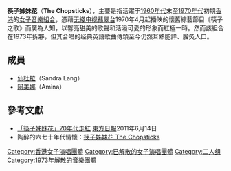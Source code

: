{{藝人
| 姓名 = 筷子姊妹花
| 英文名 = The Chopsticks
| 類型 = 組合
| 出身地 = {{BHKG}}
| 語言 = [[英語|英語]]、[[粤语|粤语]]
| 音樂類型 = [[英語流行音樂|英語流行音樂]]、[[粤語流行音樂|粤語流行音樂]]
| 代表作 = 《Historia Di Un Amor》<br>《If You Go Away》<br>《Tears of Love》<br>《Hasta Manana情莫變》
| 活躍年代 = 1970-1973年
| 唱片公司 = [[娛樂唱片|娛樂唱片]]
| past_members = [[仙杜拉|仙杜拉]] <br> [[阿美娜|阿美娜]]
}}

'''筷子姊妹花'''（'''The Chopsticks'''），主要是指活躍于[[1960年代香港|1960年代]]末至[[1970年代香港|1970年代]]初期[[香港|香港]]的[[女子音樂組合|女子音樂組合]]，憑藉[[电视广播有限公司|无綫电视]][[翡翠台|翡翠台]]1970年4月起播映的懷舊綜藝節目《筷子之歌》而廣為人知，以響亮甜美的歌聲和活潑可愛的形象而紅極一時。然而該組合在1973年拆夥，但其合唱的经典英語歌曲傳頌至今仍然耳熟能詳、膾炙人口。

== 成員 ==
* [[仙杜拉|仙杜拉]]（Sandra Lang）
* [[阿美娜|阿美娜]]（Amina）

== 參考文獻 ==
* [http://orientaldaily.on.cc/cnt/news/20110614/00176_022.html 「筷子姊妹花」70年代走紅] {{Wayback|url=http://orientaldaily.on.cc/cnt/news/20110614/00176_022.html |date=20190220061341 }} [[東方日報|東方日報]]2011年6月14日
* 陶醉的六七十年代情懷：[http://macaenese5354.blogspot.com/2007/12/chopsticks.html 筷子姊妹花 The Chopsticks] {{Wayback|url=http://macaenese5354.blogspot.com/2007/12/chopsticks.html |date=20220214224524 }}
{{樂隊小作品}}

[[Category:香港女子演唱團體|Category:香港女子演唱團體]]
[[Category:已解散的女子演唱團體|Category:已解散的女子演唱團體]]
[[Category:二人组|Category:二人组]]
[[Category:1973年解散的音樂團體|Category:1973年解散的音樂團體]]